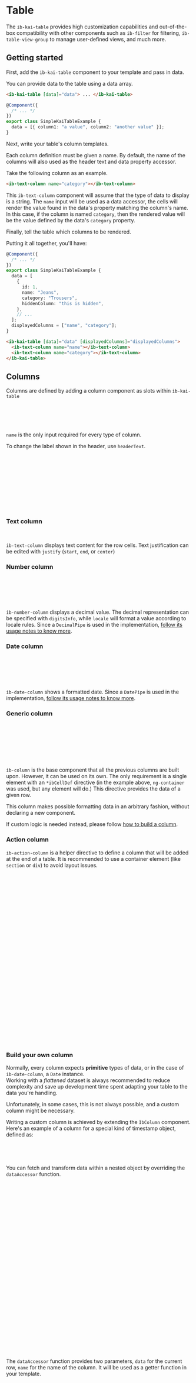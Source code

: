 

<Meta title="Components/Table/Overview" />

# Table

The `ib-kai-table` provides high customization capabilities and out-of-the-box compatibility with other components such as `ib-filter` for filtering, `ib-table-view-group` to manage user-defined views, and much more.

## Getting started

First, add the `ib-kai-table` component to your template and pass in data.

You can provide data to the table using a data array.

```html
<ib-kai-table [data]="data"> ... </ib-kai-table>
```

```typescript
@Component({
  /* ... */
})
export class SimpleKaiTableExample {
  data = [{ column1: "a value", column2: "another value" }];
}
```

Next, write your table's column templates.

Each column definition must be given a name. By default, the name of the columns will also used as the header text and data property accessor.

Take the following column as an example.

```html
<ib-text-column name="category"></ib-text-column>
```

This `ib-text-column` component will assume that the type of data to display is a string. The `name` input will be used as a data accessor, the cells will render the value found in the data's property matching the column's name. In this case, if the column is named `category`, then the rendered value will be the value defined by the data's `category` property.

Finally, tell the table which columns to be rendered.

Putting it all together, you'll have:

```typescript
@Component({
  /* ... */
})
export class SimpleKaiTableExample {
  data = [
    {
      id: 1,
      name: "Jeans",
      category: "Trousers",
      hiddenColumn: "this is hidden",
    },
    // ...
  ];
  displayedColumns = ["name", "category"];
}
```

```html
<ib-kai-table [data]="data" [displayedColumns]="displayedColumns">
  <ib-text-column name="name"></ib-text-column>
  <ib-text-column name="category"></ib-text-column>
</ib-kai-table>
```

<Canvas of={TableStories.Simple} />

## Columns

Columns are defined by adding a column component as slots within `ib-kai-table`

```html
<ib-kai-table [data]="data" [displayedColumns]="displayedColumns">
  <ib-text-column name="name"></ib-text-column>
  <ib-text-column name="surname"></ib-text-column>
</ib-kai-table>
```

`name` is the only input required for every type of column.

To change the label shown in the header, use `headerText`.

```html
<ib-kai-table [data]="data" [displayedColumns]="displayedColumns">
  <ib-text-column
    [headerText]="'user.name' | translate"
    name="name"
  ></ib-text-column>
  <ib-text-column
    [headerText]="'user.surname' | translate"
    name="surname"
  ></ib-text-column>
</ib-kai-table>
```

### Text column

```html
<ib-text-column name="surname" justify="start"></ib-text-column>
```

`ib-text-column` displays text content for the row cells. Text justification can be edited with `justify` (`start`, `end`, or `center`)

### Number column

```html
<ib-number-column
  name="price"
  digitsInfo="1.0-2"
  locale="it"
></ib-number-column>
```

`ib-number-column` displays a decimal value. The decimal representation can be specified with `digitsInfo`, while `locale` will format a value according to locale rules. Since a `DecimalPipe` is used in the implementation, [follow its usage notes to know more](https://angular.io/api/common/DecimalPipe#usage-notes).

### Date column

```html
<ib-date-column
  name="created_at"
  format="dd/MM/yyyy"
  locale="it"
></ib-date-column>
```

`ib-date-column` shows a formatted date. Since a `DatePipe` is used in the implementation, [follow its usage notes to know more](https://angular.io/api/common/DatePipe#usage-notes).

### Generic column

```html
<ib-column name="subscribed">
  <ng-container *ibCellDef="let user">
    <mat-icon [color]="user.subscribed ? 'accent' : ''"
      >{{ user.subscribed ? "done" : "close" }}</mat-icon
    >
  </ng-container>
</ib-column>
```

`ib-column` is the base component that all the previous columns are built upon. However, it can be used on its own. The only requirement is a single element with an `*ibCellDef` directive (in the example above, `ng-container` was used, but any element will do.) This directive provides the data of a given row.

This column makes possible formatting data in an arbitrary fashion, without declaring a new component.

If custom logic is needed instead, please follow [how to build a column](#build-your-own-column).

### Action column

`ib-action-column` is a helper directive to define a column that will be added at the end of a table. It is recommended to use a container element (like `section` or `div`) to avoid layout issues.

```html
<ib-kai-table [displayedColumns]="['name', 'fruit', 'stock']" [data]="data">
  <!-- ... -->
  <ib-column ib-action-column>
    <section *ibCellDef="let element">
      <button mat-icon-button (click)="handleShowReport(element)">
        <mat-icon>chevron_right</mat-icon>
      </button>
      <button mat-icon-button [matMenuTriggerFor]="menu">
        <mat-icon>more_vert</mat-icon>
      </button>
      <mat-menu #menu="matMenu">
        <button mat-menu-item (click)="handleDelete(element)">delete</button>
      </mat-menu>
    </section>
  </ib-column>
</ib-kai-table>
```

```typescript
@Component({
  /* ... */
})
export class KaiTableRowActionExample {
  data = TABLE_DATA;

  handleShowReport(data: Record<string, any>) {
    // your code here
  }

  handleDelete(data: Record<string, any>) {
    // your code here
  }
}
```

### Build your own column

Normally, every column expects **primitive** types of data, or in the case of `ib-date-column`, a `Date` instance.  
Working with a _flattened_ dataset is always recommended to reduce complexity and save up development time spent
adapting your table to the data you're handling.

Unfortunately, in some cases, this is not always possible, and a custom column might be necessary.

Writing a custom column is achieved by extending the `IbColumn` component.  
Here's an example of a column for a special kind of timestamp object, defined as:

```typescript
{
  seconds: 1706190677; // timestamp in seconds
}
```

You can fetch and transform data within a nested object by overriding the `dataAccessor` function.

```typescript
// timestamp-column.component.ts
@Component({
  selector: "ib-timestamp-column",
  templateUrl: "timestamp-column.component.html",
  // View encapsulation must be removed so that the styles can be applied accordingly.
  encapsulation: ViewEncapsulation.None,
  // Ensure that no change detection related exception will be thrown.
  changeDetection: ChangeDetectionStrategy.Default,
  providers: [
    // Provide both `IbColumn` and `IB_COLUMN` tokens.
    // Make sure that the parent table and any descendant
    // can access this column.
    { provide: IbColumn, useExisting: IbTimestampColumn },
    { provide: IB_COLUMN, useExisting: IbTimestampColumn },
    // Provide a valid `IB_AGGREGATE_TYPE` token value to support aggregation
    { provide: IB_AGGREGATE_TYPE, useValue: "date" },
  ],
  standalone: true,
  imports: [
    MatTableModule,
    MatSortModule,
    MatIconModule,
    MatTooltipModule,
    IbSortHeader,
    DatePipe,
  ],
})
export class IbTimestampColumn<T> extends IbColumn<T> {
  // Get seconds as milliseconds
  dataAccessor = (data: T, name: string): any => data[name].seconds * 1000;
}
```

The `dataAccessor` function provides two parameters, `data` for the current row, `name` for the name of the column.
It will be used as a getter function in your template.

```html
<!-- timestamp-column.component.html -->
<!--
  matColumnDef: Column definition for the mat-table
  matSort: "Dummy" instance of `matSort`
  sticky & stickyEnd: Whether the column should be sticky positioned
-->
<ng-container matColumnDef matSort [sticky]="sticky" [stickyEnd]="stickyEnd">
  <!-- ibSortHeaderFor: Replaces the temporary \`matSort\` instance with the one declared in the table component -->
  <th
    class="ib-table__header-cell"
    mat-header-cell
    *matHeaderCellDef
    [ibSortHeaderFor]="matSort"
    mat-sort-header
    [disabled]="!sort"
  >
    {{ headerText }}
  </th>
  <td
    mat-cell
    *matCellDef="let data"
    [matTooltip]="dataAccessor(data, name) + ' ms'"
  >
    <!-- Here the dataAccessor function is called within the cell's template and passed down a date pipe -->
    {{ dataAccessor(data, name) | date: "MMM d, YYYY hh:mm" }}
  </td>
  <td mat-footer-cell *matFooterCellDef style="max-width: fit-content">
    <ib-aggregate *ngIf="aggregate"></ib-aggregate>
  </td>
</ng-container>
```

<Canvas of={TableStories.WithCustomColumn} />

## Sorting

By default, sorting is disabled in any column. To enable sorting, use `sort` in your column.

> Sorting is supported by any column.

```html
<ib-text-column name="firstName" sort></ib-text-column>
```

#### Set initial sort

Through the `initialSort` property of `IbTableDef` a sort direction can be activated during the first render of the table. The property `active` corresponds to the `name` of a column, and `direction` can only be either `asc` or `desc`.

```html
<ib-kai-table ... [tableDef]="tableDef">
  <!-- ... -->
</ib-kai-table>
```

```typescript
export class IbKaiTableExamplePage {
  tableDef: IbTableDef = {
    initialSort: {
      active: "fruit",
      direction: "asc",
    },
  };
}
```

#### Sorting data accessor

By default, the data for sorting is retrieved by the same data accessor function used to retireve
the content to render of each cell (that means `dataAccessor(data, name)`)  
This behaviour can be overriden with the `sortingDataAccessor` input, available for every type of column.

```html
<ib-text-column
  name="firstName"
  sort
  [sortingDataAccessor]="sortingDataAccessor"
></ib-text-column>
```

For custom columns, you can override the getter function within you component's class.

```typescript
@Component({
  /** ... */
})
export class IbCustomColumn<T> extends IbColumn<T> {
  dataAccessor = (data: T, name: string): any => data[name].somethingNested;

  sortingDataAccessor = (data: T, name: string): any =>
    data[name].somethingElse;
}
```

## Filtering

To define filters, first import `IbFilterModule` alongside `IbKaiTableModule`.

```typescript
@NgModule({
  imports: [IbKaiTableModule, IbFilterModule],
  // ...
})
export class TableWithFiltersModule {}
```

Then, add the necessary filters withing your table. Each filter requires a `name` that must match a column defined with the same name.

```html
<ib-kai-table
  [displayedColumns]="['name', 'fruit', 'quantity', 'purchased_at']"
  [data]="data"
>
  <ib-filter>
    <ib-search-bar />

    <ib-text-filter name="name">{{ 'user.name' | translate }}</ib-text-filter>
    <ib-tag-filter name="fruit">{{ 'fruit.name' | translate }}</ib-tag-filter>
    <ib-number-filter name="quantity"
      >{{ 'common.quantity' | translate }}</ib-number-filter
    >
    <ib-date-filter name="purchased_at"
      >{{ 'common.purchasedAt' | translate }}</ib-date-filter
    >
  </ib-filter>

  <ib-text-column name="name" />
  <ib-text-column name="fruit" />
  <ib-number-column name="quantity" />
  <ib-date-column name="purchased_at" />
</ib-kai-table>
```

#### Filters

<Markdown>{`
| Name               | Usage                                                                                                                                                                                    |
| ------------------ | ---------------------------------------------------------------------------------------------------------------------------------------------------------------------------------------- |
| \`ib-text-filter\`   | Text-based search.                                                                                                                                                                       |
| \`ib-tag-filter\`    | Selection-based search. By default, a distinct set of options is generated from the column's data. Can be overriden with \`options\`. Use \`[multiple]="false"\` to disable mutli selection. |
| \`ib-number-filter\` | Number-based search. By default, the minimum and maximum values are set from the column's data. Can be overriden with \`min\` and \`max\`. Use \`step\` to define the precision of the slider. |
| \`ib-date-filter\`   | Date-based search.                                                                                                                                                                       |
`}</Markdown>

#### Filtering data accessor

By default, the data for filtering is retrieved by the same data accessor function used to retireve
the content to render of each cell (that means `dataAccessor(data, name)`)  
This behaviour can be overriden with the `filterDataAccessor` input, available for every type of column.

```html
<ib-date-column name="firstName" [filterDataAccessor]="filterDataAccessor" />
```

For custom columns, you can override the getter function within you component's class.

```typescript
@Component({
  /** ... */
})
export class IbCustomColumn<T> extends IbColumn<T> {
  dataAccessor = (data: T, name: string): any => data[name].somethingNested;

  filterDataAccessor = (data: T, name: string): any => data[name].somethingElse;
}
```

## Selection

To activate checkbox selection, add an `ib-selection-column` to the table.

```html
<ib-selection-column
  (ibRowSelectionChange)="selectionChange($event)"
></ib-selection-column>
```

Listen to `ibRowSelectionChange` in order to obtain the rows selected by the user. The event fires an _array_ containing the selected rows, each element is of type `IbTableRowSelectionChange` declared as follows:

```typescript
interface IbTableRowSelectionChange<T> {
  tableName: string;
  selection: boolean;
  row: T;
}
```

If a single row is selected, then the array will contain a single element. If the checkbox placed in the header is selected, the array will contain all the rows available.

Alternatively, it is possible to leverage on the API of `ib-selection-column` itself. It exposes a `SelectionModel` under the property `selection`. For example, here's how to get all selected rows.

```typescript
export class SelectionColumnExample {
  @ViewChild(IbSelectionColumn, { static: true })
  selectionColumn: IbSelectionColumn;

  someMethod() {
    this.selectionColumn.selection.selected;
  }
}
```

## Pagination

Through the `paginator` property of `IbTableDef` it is possible to change the appearance of the paginator, for example with `hide` set to `true` the paginator will disappear, or with `showFirstLastButtons` set to `false` the jump to first and last page buttons will disappear.

```html
<ib-kai-table ... [tableDef]="tableDef">
  <!-- ... -->
</ib-kai-table>
```

```typescript
export class IbKaiTableExamplePage {
  tableDef: IbTableDef = {
    paginator: {
      pageSize: 10
      pageSizeOptions: [5, 10, 25, 100],
      hidePageSize: false,
      showFirstLastButtons: true,
      hide: false
    },
  };
}
```

## Export

To enable data export from a table, first import `IbDataExportModule` alongside `IbKaiTableModule` and `IbTableActionModule`.

```typescript
@NgModule({
  imports: [IbKaiTableModule, IbTableActionModule, IbDataExportModule],
  // ...
})
export class TableWithExportModule {}
```

Then add the export button within `ib-table-action-group` in the table.

```html
<ib-kai-table [data]="data" [displayedColumns]="displayedColumns">
  <ib-table-action-group>
    <ib-table-data-export-action />
  </ib-table-action-group>

  <!-- ... --->
</ib-kai-table>
```

#### Override formats

By default, there are three available formats: `xlsx`, `csv`, and `pdf`.
The formats can be overriden by including the providers desired, as such:

```typescript
@NgModule({
  imports: [IbKaiTableModule, IbTableActionModule, IbDataExportModule],
  providers: [IbXLXSExportProvider],
})
export class TableWithExportModule {}
```

In this example, only `xlsx` export will be allowed.

## Aggregation

> Aggregation is supported only for `ib-number-column`

Use `aggregate` to show a roll-up footer row in your table. Each column has a different set of functions available. For example, in `ib-number-column` you can estimate the sum, or the average, of a column.

```html
<ib-number-column name="price" aggregate></ib-number-column>
```

## Row group

A `*ibKaiRowGroup` directive is available to display contextual content for each row. It provides a given row through the `data` variable. This content is hidden by default and can be shown by clicking on a row.

```html
<ng-container *ibKaiRowGroup="let data">
  Description for {{ data.name }}: {{ data.description }}
</ng-container>
```

<Canvas of={TableStories.WithRowGroup} />

## Customization

#### CSS Variables

```css
.ib-table__container {
  /** Maximum height of the table content */
  --ib-table-content-max-height: calc(56px + 520px);
  /** Outline color for both container and table content */
  --ib-table-outline-color: var(--mat-table-row-item-outline-color);
  /** Whether to show a vertical outline for each column (Es. `1px`) */
  --ib-table-column-outline-width: 0;
}
```

#### Selectors

`.ib-table__container`

Wrapper element that contains the table itself alongside views, actions, filters, and paginator.
Use this class in your queries in order to override variables and sections of this component.

- `.ib-table__toolbar`
- `.ib-table__content`
- `.ib-table__row`
- `.ib-table__row .mat-mdc-cell`
- `.ib-table__cell-detail`

#### Column style

To set an arbitrary style to a column, a css selector is available with the format:

```
.mat-column-[columnName]
```

Meaning that a column with `[name]="email"` can be accessed with the following selector

```css
.ib-table__container {
  .mat-column-email {
    width: 100px;
  }
}
```

#### Row style

```css
.ib-table__container {
  .ib-table__row:nth-child(odd) {
    background-color: lightgreen;
  }

  .ib-table__row:nth-child(even) {
    background-color: purple;
  }
}
```

## Server-side data

> 🚧 Aggregation, selection, and exporting are not fully supported

Enable server-side interactions with an `IbTableRemoteDataSource` provided to the `dataSource` input.

1. Define your data source

Your data source must extend `IbTableRemoteDataSource` in order to be compatible with the table. This is an abstract class, and it needs the `fetchData` method
to be implemented.

The method `fetchData` will be called with two parameters whenever some data from the server is needed:

- `sort` is of type `MatSort`¹, the current sorted column is available in `sort.active` and the order in `sort.direction`².
- `page` is of type `MatPaginator`³, the requested page index can be accessed with `page.pageIndex`, and the current page size with `page.pageSize`.

```typescript
// product-data-source.ts
export class ProductDataSource extends IbTableRemoteDataSource<Product> {
  private http = inject(HttpClient);

  fetchData(
    sort: MatSort,
    page: MatPaginator
  ): Observable<IbFetchDataResponse<Product>> {
    return this.http
      .get<ProductReponse>("/products", {
        params: {
          sort: sort.active,
          order: sort.direction,
          page: page.pageIndex,
          per_page: page.pageSize,
        },
      })
      .pipe(
        map((result) => ({
          data: result.items,
          totalCount: result.total_count,
        }))
      );
  }
}
```

For reference, here's the `IbFetchDataResponse` object that must be returned

```typescript
export type IbFetchDataResponse<T> = {
  /**
   * Subset of rows returned by the server
   */
  data: T[];
  /**
   * Total row count of the query without pagination.
   *
   * If this value is greater than the current page size,
   * then the paginator will assume there's more data available
   */
  totalCount: number;
};
```

2. Instance the data source, and provide it to your table

> Remember: You must instance your data source inside your component's constructor (like the example below), and that you can inject
> any service within your data source as long as it is provided in your `AppModule`, feature module, or standalone component.

```typescript
@Component({
  /** ... */
})
export class RemoteDataSourceExample {
  dataSource = new ProductDataSource();
  displayedColumns = [
    /** ... */
  ];
}
```

```html
<ib-kai-table [dataSource]="dataSource" [displayedColumns]="displayedColumns">
  <!-- ... --->
</ib-kai-table>
```

¹ [More about MatSort](https://material.angular.io/components/sort/api#MatSort)  
² Both are null as per initial state. Can also be empty strings when undefined, please refer to the documentation.  
³ [More about MatPaginator](https://material.angular.io/components/paginator/api#MatPaginator)

#### Filtering

Considering the following table as an example:

```html
<ib-kai-table [dataSource]="dataSource" [displayedColumns]="displayedColumns">
  <ib-filter>
    <ib-text-filter name="sku">SKU</ib-text-filter>
    <ib-date-filter name="created">Created</ib-date-filter>
    <ib-number-filter name="price">Price</ib-number-filter>
    <ib-tag-filter name="status">Status</ib-tag-filter>
  </ib-filter>

  <!-- ... --->
</ib-kai-table>
```

1. Describe a type from your filters

For each filter type exists a query object holding the values provided by the user.

<Markdown>{`
| Filter | Type
| - | - |
| \`ib-text-filter\`   | \`IbTextQuery\` |
| \`ib-date-filter\`   | \`IbDateQuery\` |
| \`ib-number-filter\` | \`IbNumberQuery\` |
| \`ib-tag-filter\`    | \`IbTagQuery\`  |
`}</Markdown>

Meaning that the filters above can be represented with the type:

```typescript
type ProductQuery = {
  title: IbTextQuery;
  created: IbDateQuery;
  price: IbNumberQuery;
  status: IbTagQuery;
};
```

2. Update your data source

The `IbTableRemoteDataSource` class accepts a second generic type to specify the type for the filter model.
Also, a third `filter` parameter is provided to the method `fetchData`

```typescript
class ProductDataSource extends IbTableRemoteDataSource<Product, ProductQuery> {
  private http = inject(HttpClient);

  fetchData(
    sort: MatSort,
    page: MatPaginator,
    filter: ProductQuery
  ): Observable<IbFetchDataResponse<Product>> {
    return this.http
      .get("/products", {
        params: {
          sort: sort.active,
          order: sort.direction,
          page: page.pageIndex,
          per_page: page.pageSize,
          // use your filters here
        },
      })
      .pipe(
        map((result) => ({
          data: result.items,
          totalCount: result.total_count,
        }))
      );
  }
}
```

````typescript
/**
 * Text query object.
 *
 * Provides a regular expression or a `like` pattern.
 */
export type IbTextQuery = {
  /**
   * Generated regular expression.
   * The result depends on the selected condition.
   *
   * | Condition   | Regex       |
   * |-------------|-------------|
   * | Contains    | `.*apple.*` |
   * | Starts with | `^apple.*`  |
   * | Ends with   | `.*apple$`  |
   * | Equals      | `^apple$`   |
   */
  regex: string;
  /**
   * Generated pattern to be used in a SQL LIKE operation.
   * The result depends on the selected condition.
   *
   * | Condition   | Pattern   |
   * |-------------|-----------|
   * | Contains    | `%apple%` |
   * | Starts with | `apple%`  |
   * | Ends with   | `%apple`  |
   * | Equals      | `apple`   |
   */
  like: string;
  /**
   * Condition provided by the user
   *
   * | Condition   | Operator   |
   * |-------------|-----------|
   * | Contains    | IbFilterOperator.CONTAINS    |
   * | Starts with | IbFilterOperator.STARTS_WITH |
   * | Ends with   | IbFilterOperator.ENDS_WITH   |
   * | Equals      | IbFilterOperator.EQUALS      |
   *
   * @example
   * ```typescript
   * if (filter.title.condition === IbFilterOperator.STARTS_WITH) {
   *    // your login
   * }
   * ```
   */
  condition: IbFilterOperator;
  /** Query provided by the user */
  text: string;
};
````

```typescript
/**
 * Date query object.
 *
 * Provides a range of a dates.
 */
export type IbDateQuery = {
  /** Start date of the interval in ISO format */
  start: string;
  /** End date of the interval in ISO format */
  end: string;
};
```

```typescript
/**
 * Number query object.
 *
 * Provides a range of numbers.
 */
export type IbNumberQuery = {
  /** Minimum value of the range */
  min: number;
  /** Maximum value of the range */
  max: number;
};
```

```typescript
/**
 * Options query object.
 *
 * Provides a list of options selected.
 */
export type IbTagQuery<T = string> = {
  /** Array of options selected */
  items: T[];
  /** String of options separated by a comma */
  joined: string;
};
```
